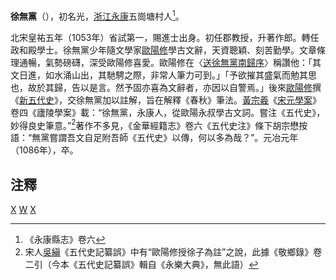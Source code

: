 '''徐無黨'''（{{bd|1024年||1086年||CatIdx=X徐}}），初名光，[[浙江|浙江]][[永康市|永康]]五崗塘村人<ref>《永康縣志》卷六</ref>。

北宋皇祐五年（1053年）省試第一，賜進士出身。初任郡教授，升著作郎。轉任政和殿學士。徐無黨少年隨文學家[[歐陽修|歐陽修]]學古文辭，天資聰穎、刻苦勤學。文章條理通暢，氣勢磅礴，深受歐陽修喜愛。歐陽修在〈[[s:送徐無黨南歸序|送徐無黨南歸序]]〉稱讚他：「其文日進，如水涌山出，其馳騁之際，非常人筆力可到。」「予欲摧其盛氣而勉其思也，故於其歸，告以是言。然予固亦喜為文辭者，亦因以自警焉。」後來[[歐陽修|歐陽修]]撰《[[新五代史|新五代史]]》，交徐無黨加以註解，旨在解釋《春秋》筆法。[[黃宗羲|黃宗羲]]《[[宋元學案|宋元學案]]》卷四《廬陵學案》載：“徐無黨，永康人，從歐陽永叔學古文詞。嘗注《五代史》，妙得良史筆意。”<ref>宋人[[吳縝|吳縝]]《五代史記纂誤》中有“歐陽修授徐子為註”之說，此據《敬鄉錄》卷二引（今本《五代史記纂誤》輯自《永樂大典》，無此語）</ref>著作不多見，《金華經籍志》卷六《五代史注》條下胡宗懋按語：“無黨嘗謂吾文自足附吾師《五代史》以傳，何以多為哉？”。元冶元年（1086年），卒。

==注釋==
<div class="references-small">
<references />
</div>

[[Category:宋朝人|X]]
[[Category:徐姓|W]]
[[Category:永康市人|X]]